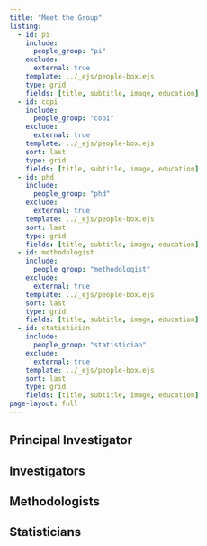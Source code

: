 ```yaml
---
title: "Meet the Group"
listing:
  - id: pi
    include: 
      people_group: "pi"
    exclude:
      external: true
    template: ../_ejs/people-box.ejs
    type: grid
    fields: [title, subtitle, image, education]
  - id: copi
    include: 
      people_group: "copi"
    exclude:
      external: true
    template: ../_ejs/people-box.ejs
    sort: last
    type: grid
    fields: [title, subtitle, image, education]
  - id: phd
    include: 
      people_group: "phd"
    exclude:
      external: true
    template: ../_ejs/people-box.ejs
    sort: last    
    type: grid
    fields: [title, subtitle, image, education]
  - id: methodologist
    include: 
      people_group: "methodologist"
    exclude:
      external: true
    template: ../_ejs/people-box.ejs
    sort: last
    type: grid
    fields: [title, subtitle, image, education]
  - id: statistician
    include: 
      people_group: "statistician"
    exclude:
      external: true
    template: ../_ejs/people-box.ejs
    sort: last
    type: grid
    fields: [title, subtitle, image, education]
page-layout: full
---
```


## Principal Investigator


::: {#pi}
:::


:::{.sand-background}
## Investigators



::: {#copi}
:::

:::

<!--- ## PhD Students

::: {#phd}
:::
-->


## Methodologists



::: {#methodologist}
:::


:::{.sand-background}

## Statisticians

::: {#statistician}
:::
:::
